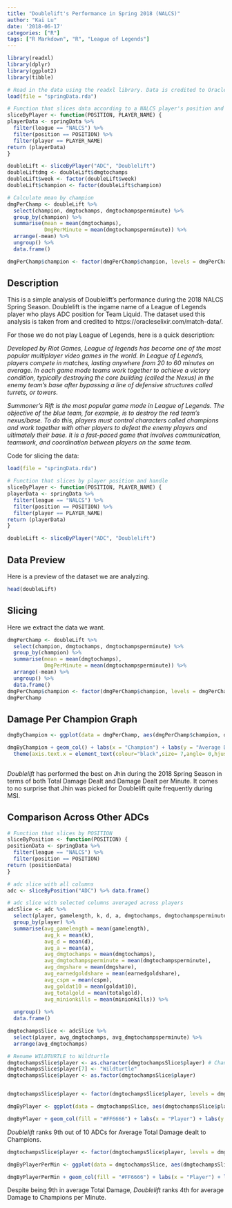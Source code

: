 ```yaml
---
title: "Doublelift's Performance in Spring 2018 (NALCS)"
author: "Kai Lu"
date: '2018-06-17'
categories: ["R"]
tags: ["R Markdown", "R", "League of Legends"]
---
```


```r
library(readxl)
library(dplyr)
library(ggplot2)
library(tibble)
```

```r
# Read in the data using the readxl library. Data is credited to Oracles Elixir
load(file = "springData.rda")

# Function that slices data according to a NALCS player's position and player handle
sliceByPlayer <- function(POSITION, PLAYER_NAME) {
playerData <- springData %>% 
  filter(league == "NALCS") %>% 
  filter(position == POSITION) %>% 
  filter(player == PLAYER_NAME)
return (playerData)
}

doubleLift <- sliceByPlayer("ADC", "Doublelift")
doubleLiftdmg <- doubleLift$dmgtochamps
doubleLift$week <- factor(doubleLift$week)
doubleLift$champion <- factor(doubleLift$champion)

# Calculate mean by champion
dmgPerChamp <- doubleLift %>% 
  select(champion, dmgtochamps, dmgtochampsperminute) %>%
  group_by(champion) %>%
  summarise(mean = mean(dmgtochamps),
            DmgPerMinute = mean(dmgtochampsperminute)) %>% 
  arrange(-mean) %>% 
  ungroup() %>% 
  data.frame()

dmgPerChamp$champion <- factor(dmgPerChamp$champion, levels = dmgPerChamp$champion[order(-dmgPerChamp$mean)])
```

## Description

This is a simple analysis of Doublelift's performance during the 2018 NALCS Spring Season. Doublelift is the ingame name of a League of Legends player who plays ADC position for Team Liquid. The dataset used this analysis is taken from and credited to https://oracleselixir.com/match-data/.

For those we do not play League of Legends, here is a quick description:

*Developed by Riot Games, League of legends has become one of the most popular multiplayer video games in the world. In League of Legends, players compete in matches, lasting anywhere from 20 to 60 minutes on average. In each game mode teams work together to achieve a victory condition, typically destroying the core building (called the Nexus) in the enemy team's base after bypassing a line of defensive structures called turrets, or towers.*

*Summoner's Rift is the most popular game mode in League of Legends. The objective of the blue team, for example, is to destroy the red team’s nexus/base. To do this, players must control characters called champions and work together with other players to defeat the enemy players and ultimately their base. It is a fast-paced game that involves communication, teamwork, and coordination between players on the same team.*

Code for slicing the data:
```r
load(file = "springData.rda")
```
```r
# Function that slices by player position and handle
sliceByPlayer <- function(POSITION, PLAYER_NAME) {
playerData <- springData %>% 
  filter(league == "NALCS") %>% 
  filter(position == POSITION) %>% 
  filter(player == PLAYER_NAME)
return (playerData)
}
```

```r
doubleLift <- sliceByPlayer("ADC", "Doublelift")
```

## Data Preview
Here is a preview of the dataset we are analyzing.
```r
head(doubleLift)
```

## Slicing

Here we extract the data we want.
```r
dmgPerChamp <- doubleLift %>% 
  select(champion, dmgtochamps, dmgtochampsperminute) %>%
  group_by(champion) %>%
  summarise(mean = mean(dmgtochamps),
            DmgPerMinute = mean(dmgtochampsperminute)) %>% 
  arrange(-mean) %>% 
  ungroup() %>% 
  data.frame()
dmgPerChamp$champion <- factor(dmgPerChamp$champion, levels = dmgPerChamp$champion[order(-dmgPerChamp$mean)])
dmgPerChamp
```

## Damage Per Champion Graph

```r
dmgByChampion <- ggplot(data = dmgPerChamp, aes(dmgPerChamp$champion, dmgPerChamp$mean, fill = dmgPerChamp$DmgPerMinute))

dmgByChampion + geom_col() + labs(x = "Champion") + labs(y = "Average Damage dealt to Champions") + labs(fill = "Damage / Minute") + ggtitle("Graph of Doublelift's Average Damage Dealt by Champion") + theme(plot.title = element_text(hjust = 0.5)) +
  theme(axis.text.x = element_text(colour="black",size= 7,angle= 0,hjust=.5,vjust=.5,face="plain"))
        
```

*Doublelift* has performed the best on Jhin during the 2018 Spring Season in terms of both Total Damage Dealt and Damage Dealt per Minute. It comes to no surprise that Jhin was picked for Doublelift quite frequently during MSI. 

## Comparison Across Other ADCs  

```r
# Function that slices by POSITION
sliceByPosition <- function(POSITION) {
positionData <- springData %>% 
  filter(league == "NALCS") %>% 
  filter(position == POSITION) 
return (positionData)
}
```

```r
# adc slice with all columns
adc <- sliceByPosition("ADC") %>% data.frame()

# adc slice with selected columns averaged across players
adcSlice <- adc %>% 
  select(player, gamelength, k, d, a, dmgtochamps, dmgtochampsperminute, dmgshare, earnedgoldshare, cspm, goldat10, totalgold, minionkills) %>% 
  group_by(player) %>%
  summarise(avg_gamelength = mean(gamelength),
            avg_k = mean(k),
            avg_d = mean(d),
            avg_a = mean(a),
            avg_dmgtochamps = mean(dmgtochamps),
            avg_dmgtochampsperminute = mean(dmgtochampsperminute),
            avg_dmgshare = mean(dmgshare),
            avg_earnedgoldshare = mean(earnedgoldshare),
            avg_cspm = mean(cspm),
            avg_goldat10 = mean(goldat10),
            avg_totalgold = mean(totalgold),
            avg_minionkills = mean(minionkills)) %>% 
  
  ungroup() %>% 
  data.frame()

```

```r
dmgtochampsSlice <- adcSlice %>% 
  select(player, avg_dmgtochamps, avg_dmgtochampsperminute) %>% 
  arrange(avg_dmgtochamps)

# Rename WILDTURTLE to Wildturtle
dmgtochampsSlice$player <- as.character(dmgtochampsSlice$player) # Change to character first
dmgtochampsSlice$player[7] <- "Wildturtle"
dmgtochampsSlice$player <- as.factor(dmgtochampsSlice$player)


dmgtochampsSlice$player <- factor(dmgtochampsSlice$player, levels = dmgtochampsSlice$player[order(-dmgtochampsSlice$avg_dmgtochamps)])

dmgByPlayer <- ggplot(data = dmgtochampsSlice, aes(dmgtochampsSlice$player, dmgtochampsSlice$avg_dmgtochamps))

dmgByPlayer + geom_col(fill = "#FF6666") + labs(x = "Player") + labs(y = "Average Damage dealt to Champions") + ggtitle("Average Total Damage Dealt to Champions") + theme(plot.title = element_text(hjust = 0.5)) + theme(axis.text.x = element_text(colour = "black",size = 7, angle = 0,hjust =.5,vjust = .5,face ="plain"))
```


*Doublelift* ranks 9th out of 10 ADCs for Average Total Damage dealt to Champions.  


```r
dmgtochampsSlice$player <- factor(dmgtochampsSlice$player, levels = dmgtochampsSlice$player[order(-dmgtochampsSlice$avg_dmgtochampsperminute)])

dmgByPlayerPerMin <- ggplot(data = dmgtochampsSlice, aes(dmgtochampsSlice$player, dmgtochampsSlice$avg_dmgtochampsperminute))

dmgByPlayerPerMin + geom_col(fill = "#FF6666") + labs(x = "Player") + labs(y = "Average Damage dealt to Champions per Minute") + ggtitle("Average Damage per Minute Dealt to Champions")  +  theme(plot.title = element_text(hjust = 0.5)) + theme(axis.text.x = element_text(colour = "black",size = 7, angle = 0,hjust =.5,vjust = .5,face ="plain"))


```


Despite being 9th in average Total Damage, *Doublelift* ranks 4th for average Damage to Champions per Minute.





